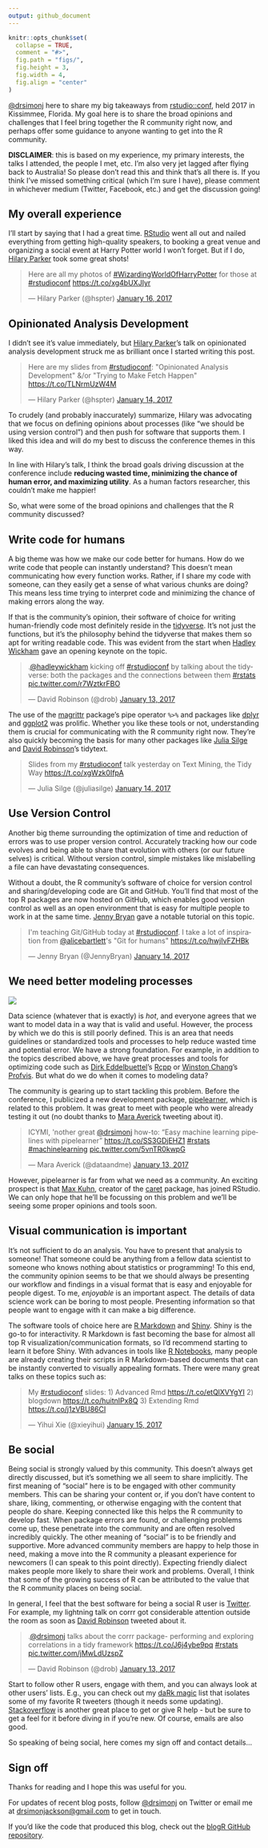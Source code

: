 ```yaml
---
output: github_document
---
```


```r
knitr::opts_chunk$set(
  collapse = TRUE,
  comment = "#>",
  fig.path = "figs/",
  fig.height = 3,
  fig.width = 4,
  fig.align = "center"
)
```

[\@drsimonj](https://twitter.com/drsimonj) here to share my big takeaways from [rstudio::conf](https://www.rstudio.com/conference/), held 2017 in Kissimmee, Florida. My goal here is to share the broad opinions and challenges that I feel bring together the R community right now, and perhaps offer some guidance to anyone wanting to get into the R community.

**DISCLAIMER**: this is based on my experience, my primary interests, the talks I attended, the people I met, etc. I'm also very jet lagged after flying back to Australia! So please don't read this and think that's all there is. If you think I've missed something critical (which I'm sure I have), please comment in whichever medium (Twitter, Facebook, etc.) and get the discussion going!

## My overall experience

I'll start by saying that I had a great time. [RStudio](https://www.rstudio.com/) went all out and nailed everything from getting high-quality speakers, to booking a great venue and organizing a social event at Harry Potter world I won't forget. But if I do, [Hilary Parker](https://twitter.com/hspter) took some great shots!

<blockquote class="twitter-tweet tw-align-center" data-lang="en"><p lang="en" dir="ltr">Here are all my photos of <a href="https://twitter.com/hashtag/WizardingWorldOfHarryPotter?src=hash">#WizardingWorldOfHarryPotter</a> for those at <a href="https://twitter.com/hashtag/rstudioconf?src=hash">#rstudioconf</a> <a href="https://t.co/xg4bUXJIyr">https://t.co/xg4bUXJIyr</a></p>&mdash; Hilary Parker (@hspter) <a href="https://twitter.com/hspter/status/820793512698544128">January 16, 2017</a></blockquote>
<script async src="https://platform.twitter.com/widgets.js" charset="utf-8"></script>

## Opinionated Analysis Development

I didn't see it's value immediately, but [Hilary Parker](https://twitter.com/hspter)'s talk on opinionated analysis development struck me as brilliant once I started writing this post.

<blockquote class="twitter-tweet tw-align-center" data-lang="en"><p lang="en" dir="ltr">Here are my slides from <a href="https://twitter.com/hashtag/rstudioconf?src=hash">#rstudioconf</a>: &quot;Opinionated Analysis Development&quot; &amp;/or &quot;Trying to Make Fetch Happen&quot; <a href="https://t.co/TLNrmUzW4M">https://t.co/TLNrmUzW4M</a></p>&mdash; Hilary Parker (@hspter) <a href="https://twitter.com/hspter/status/820354490553552897">January 14, 2017</a></blockquote>
<script async src="https://platform.twitter.com/widgets.js" charset="utf-8"></script>

To crudely (and probably inaccurately) summarize, Hilary was advocating that we focus on defining opinions about processes (like "we should be using version control") and then push for software that supports them. I liked this idea and will do my best to discuss the conference themes in this way.

In line with Hilary's talk, I think the broad goals driving discussion at the conference include **reducing wasted time, minimizing the chance of human error, and maximizing utility**. As a human factors researcher, this couldn't make me happier!

So, what were some of the broad opinions and challenges that the R community discussed?

## Write code for humans

A big theme was how we make our code better for humans. How do we write code that people can instantly understand? This doesn't mean communicating how every function works. Rather, if I share my code with someone, can they easily get a sense of what various chunks are doing? This means less time trying to interpret code and minimizing the chance of making errors along the way.

If that is the community's opinion, their software of choice for writing human-friendly code most definitely reside in the [tidyverse](http://tidyverse.org/). It's not just the functions, but it's the philosophy behind the tidyverse that makes them so apt for writing readable code. This was evident from the start when [Hadley Wickham](https://twitter.com/hadleywickham) gave an opening keynote on the topic.

<blockquote class="twitter-tweet tw-align-center" data-lang="en"><p lang="en" dir="ltr">.<a href="https://twitter.com/hadleywickham">@hadleywickham</a> kicking off <a href="https://twitter.com/hashtag/rstudioconf?src=hash">#rstudioconf</a> by talking about the tidyverse: both the packages and the connections between them <a href="https://twitter.com/hashtag/rstats?src=hash">#rstats</a> <a href="https://t.co/r7WztkrFBO">pic.twitter.com/r7WztkrFBO</a></p>&mdash; David Robinson (@drob) <a href="https://twitter.com/drob/status/819908216339525632">January 13, 2017</a></blockquote>
<script async src="https://platform.twitter.com/widgets.js" charset="utf-8"></script>

The use of the [magrittr](https://github.com/tidyverse/magrittr) package's pipe operator `%>%` and packages like [dplyr](https://github.com/hadley/dplyr) and [ggplot2](https://github.com/tidyverse/ggplot2) was prolific. Whether you like these tools or not, understanding them is crucial for communicating with the R community right now. They're also quickly becoming the basis for many other packages like [Julia Silge](https://twitter.com/juliasilge) and [David Robinson](https://twitter.com/drob)'s tidytext.

<blockquote class="twitter-tweet tw-align-center" data-lang="en"><p lang="en" dir="ltr">Slides from my <a href="https://twitter.com/hashtag/rstudioconf?src=hash">#rstudioconf</a> talk yesterday on   Text Mining, the Tidy Way  <a href="https://t.co/xgWzk0IfpA">https://t.co/xgWzk0IfpA</a></p>&mdash; Julia Silge (@juliasilge) <a href="https://twitter.com/juliasilge/status/820300676039208960">January 14, 2017</a></blockquote>
<script async src="https://platform.twitter.com/widgets.js" charset="utf-8"></script>

## Use Version Control

Another big theme surrounding the optimization of time and reduction of errors was to use proper version control. Accurately tracking how our code evolves and being able to share that evolution with others (or our future selves) is critical. Without version control, simple mistakes like mislabelling a file can have devastating consequences.

Without a doubt, the R community's software of choice for version control and sharing/developing code are Git and GitHub. You'll find that most of the top R packages are now hosted on GitHub, which enables good version control as well as an open environment that is easy for multiple people to work in at the same time. [Jenny Bryan](https://twitter.com/JennyBryan) gave a notable tutorial on this topic.

<blockquote class="twitter-tweet tw-align-center" data-lang="en"><p lang="en" dir="ltr">I&#39;m teaching Git/GitHub today at <a href="https://twitter.com/hashtag/rstudioconf?src=hash">#rstudioconf</a>. I take a lot of inspiration from <a href="https://twitter.com/alicebartlett">@alicebartlett</a>&#39;s &quot;Git for humans&quot; <a href="https://t.co/hwjIvFZHBk">https://t.co/hwjIvFZHBk</a></p>&mdash; Jenny Bryan (@JennyBryan) <a href="https://twitter.com/JennyBryan/status/820255475098849281">January 14, 2017</a></blockquote>
<script async src="https://platform.twitter.com/widgets.js" charset="utf-8"></script>

## We need better modeling processes

<img src='https://cdn.meme.am/cache/instances/folder165/400x400/55074165.jpg'>

Data science (whatever that is exactly) is *hot*, and everyone agrees that we want to model data in a way that is valid and useful. However, the process by which we do this is still poorly defined. This is an area that needs guidelines or standardized tools and processes to help reduce wasted time and potential error. We have a strong foundation. For example, in addition to the topics described above, we have great processes and tools for optimizing code such as [Dirk Eddelbuettel](https://twitter.com/eddelbuettel)'s [Rcpp](http://www.rcpp.org/) or [Winston Chang](https://twitter.com/winston_chang?lang=en)'s [Profvis](https://rstudio.github.io/profvis/). But what do we do when it comes to modeling data?

The community is gearing up to start tackling this problem. Before the conference, I publicized a new development package, [pipelearner](https://github.com/drsimonj/pipelearner), which is related to this problem. It was great to meet with people who were already testing it out (no doubt thanks to [Mara Averick](https://twitter.com/dataandme) tweeting about it).

<blockquote class="twitter-tweet tw-align-center" data-lang="en"><p lang="en" dir="ltr">ICYMI, &#39;nother great <a href="https://twitter.com/drsimonj">@drsimonj</a> how-to: “Easy machine learning pipelines with pipelearner” <a href="https://t.co/SS3GDjEHZ1">https://t.co/SS3GDjEHZ1</a> <a href="https://twitter.com/hashtag/rstats?src=hash">#rstats</a> <a href="https://twitter.com/hashtag/machinelearning?src=hash">#machinelearning</a> <a href="https://t.co/5vnTR0kwpG">pic.twitter.com/5vnTR0kwpG</a></p>&mdash; Mara Averick (@dataandme) <a href="https://twitter.com/dataandme/status/819742991858405377">January 13, 2017</a></blockquote>
<script async src="https://platform.twitter.com/widgets.js" charset="utf-8"></script>

However, pipelearner is far from what we need as a community. An exciting prospect is that [Max Kuhn](https://github.com/topepo), creator of the [caret](http://topepo.github.io/caret/index.html) package, has joined RStudio. We can only hope that he'll be focussing on this problem and we'll be seeing some proper opinions and tools soon.

## Visual communication is important

It's not sufficient to do an analysis. You have to present that analysis to someone! That someone could be anything from a fellow data scientist to someone who knows nothing about statistics or programming! To this end, the community opinion seems to be that we should always be presenting our workflow and findings in a visual format that is easy and enjoyable for people digest. To me, *enjoyable* is an important aspect. The details of data science work can be boring to most people. Presenting information so that people want to engage with it can make a big difference.

The software tools of choice here are [R Markdown](http://R Markdown.rstudio.com/) and [Shiny](https://shiny.rstudio.com/). Shiny is the go-to for interactivity. R Markdown is fast becoming the base for almost all top R visualization/communication formats, so I'd recommend starting to learn it before Shiny. With advances in tools like [R Notebooks](http://rmarkdown.rstudio.com/r_notebooks.html), many people are already creating their scripts in R Markdown-based documents that can be instantly converted to visually appealing formats. There were many great talks on these topics such as:

<blockquote class="twitter-tweet tw-align-center" data-lang="en"><p lang="en" dir="ltr">My <a href="https://twitter.com/hashtag/rstudioconf?src=hash">#rstudioconf</a> slides: 1) Advanced Rmd <a href="https://t.co/etQlXVYgYI">https://t.co/etQlXVYgYI</a> 2) blogdown <a href="https://t.co/huitnIPx8Q">https://t.co/huitnIPx8Q</a> 3) Extending Rmd <a href="https://t.co/j1zVBU86CI">https://t.co/j1zVBU86CI</a></p>&mdash; Yihui Xie (@xieyihui) <a href="https://twitter.com/xieyihui/status/820477439050731521">January 15, 2017</a></blockquote>
<script async src="https://platform.twitter.com/widgets.js" charset="utf-8"></script>

## Be social

Being social is strongly valued by this community. This doesn't always get directly discussed, but it's something we all seem to share implicitly. The first meaning of "social" here is to be engaged with other community members. This can be sharing your content or, if you don't have content to share, liking, commenting, or otherwise engaging with the content that people do share. Keeping connected like this helps the R community to develop fast. When package errors are found, or challenging problems come up, these penetrate into the community and are often resolved incredibly quickly. The other meaning of "social" is to be friendly and supportive. More advanced community members are happy to help those in need, making a move into the R community a pleasant experience for newcomers (I can speak to this point directly). Expecting friendly dialect makes people more likely to share their work and problems. Overall, I think that some of the growing success of R can be attributed to the value that the R community places on being social.

In general, I feel that the best software for being a social R user is [Twitter](https://twitter.com). For example, my lightning talk on corrr got considerable attention outside the room as soon as [David Robinson](https://twitter.com/drob) tweeted about it.

<blockquote class="twitter-tweet tw-align-center" data-lang="en"><p lang="en" dir="ltr">.<a href="https://twitter.com/drsimonj">@drsimonj</a> talks about the corrr package- performing and exploring correlations in a tidy framework <a href="https://t.co/J6j4ybe9pq">https://t.co/J6j4ybe9pq</a> <a href="https://twitter.com/hashtag/rstats?src=hash">#rstats</a> <a href="https://t.co/jMwLdUzspZ">pic.twitter.com/jMwLdUzspZ</a></p>&mdash; David Robinson (@drob) <a href="https://twitter.com/drob/status/820035275040686082">January 13, 2017</a></blockquote>
<script async src="https://platform.twitter.com/widgets.js" charset="utf-8"></script>

Start to follow other R users, engage with them, and you can always look at other users' lists. E.g., you can check out my [daRk magic](https://twitter.com/drsimonj/lists/dark-magic) list that isolates some of my favorite R tweeters (though it needs some updating). [Stackoverflow](http://stackoverflow.com/) is another great place to get or give R help - but be sure to get a feel for it before diving in if you're new. Of course, emails are also good.

So speaking of being social, here comes my sign off and contact details...

## Sign off

Thanks for reading and I hope this was useful for you.

For updates of recent blog posts, follow [\@drsimonj](https://twitter.com/drsimonj) on Twitter or email me at <drsimonjackson@gmail.com> to get in touch.

If you'd like the code that produced this blog, check out the [blogR GitHub repository](https://github.com/drsimonj/blogR).